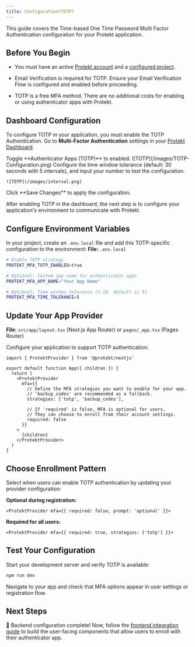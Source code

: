 ```yaml
---
title: Configuration(TOTP)
---
```


This guide covers the Time-based One Time Password Multi Factor Authentication configuration for your Protekt application. 

## Before You Begin
- You must have an active [Protekt account](/getting-started/setting-up-account) and a [configured project](/getting-started//quick-start/nextjs).

- Email Verification is required for TOTP. Ensure your Email Verification Flow is configured and enabled before proceeding.

- TOTP is a free MFA method. There are no additional costs for enabling or using authenticator apps with Protekt.

## Dashboard Configuration
To configure TOTP in your application, you must enable the TOTP Authentication. 
<Steps>
  <Step title="Navigate to Multi-Factor Authentication settings">
    Go to **Multi-Factor Authentication** settings in your [Protekt Dashboard](/mfa/totp/configuration).
    

  </Step>

  <Step title="Enable Authenticator Apps">
    Toggle **Authenticator Apps (TOTP)** to enabled.
    ![TOTP](/images/TOTP-Configuration.png)
    

  </Step>

  <Step title="Configure time window tolerance">
    Configure the time window tolerance (default: 30 seconds with 5 intervals), and input your number to test the configuration.

    ![TOTP](/images/interval.png)

  </Step>

  <Step title="Save your changes">
    Click **Save Changes** to apply the configuration.
    
    
  </Step>
</Steps>

After enabling TOTP in the dashboard, the next step is to configure your application's environment to communicate with Protekt.


## Configure Environment Variables
In your project, create an `.env.local` file and add this TOTP-specific configuration to the environment:
**File:** `.env.local`

```bash
# Enable TOTP strategy
PROTEKT_MFA_TOTP_ENABLED=true

# Optional: Custom app name for authenticator apps  
PROTEKT_MFA_APP_NAME="Your App Name"

# Optional: Time window tolerance (1-10, default is 5)
PROTEKT_MFA_TIME_TOLERANCE=5
```

## Update Your App Provider

**File:** `src/app/layout.tsx` (Next.js App Router) or `pages/_app.tsx` (Pages Router)

Configure your application to support TOTP authentication:

```tsx
import { ProtektProvider } from '@protekt/nextjs'

export default function App({ children }) {
  return (
    <ProtektProvider
      mfa={{
        // Define the MFA strategies you want to enable for your app.
        // 'backup_codes' are recommended as a fallback.
        strategies: ['totp', 'backup_codes'],

        // If 'required' is false, MFA is optional for users.
        // They can choose to enroll from their account settings.
        required: false
      }}
    >
      {children}
    </ProtektProvider>
  )
}
```

## Choose Enrollment Pattern

Select when users can enable TOTP authentication by updating your provider configuration:

**Optional during registration:**
```tsx
<ProtektProvider mfa={{ required: false, prompt: 'optional' }}>
```

**Required for all users:**
```tsx  
<ProtektProvider mfa={{ required: true, strategies: ['totp'] }}>
```

## Test Your Configuration

Start your development server and verify TOTP is available:

```bash
npm run dev
```

Navigate to your app and check that MFA options appear in user settings or registration flow.

## Next Steps

🎉 Backend configuration complete! Now, follow the [frontend integration guide](/mfa/totp/frontend-integration) to build the user-facing components that allow users to enroll with their authenticator app.
